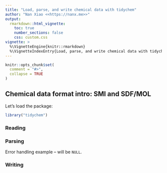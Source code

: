 ```yaml
---
title: "Load, parse, and write chemical data with tidychem"
author: "Nan Xiao <<https://nanx.me>>"
output:
  rmarkdown::html_vignette:
    toc: true
    number_sections: false
    css: custom.css
vignette: >
  %\VignetteEngine{knitr::rmarkdown}
  %\VignetteIndexEntry{Load, parse, and write chemical data with tidychem}
---
```


```r
knitr::opts_chunk$set(
  comment = "#>",
  collapse = TRUE
)
```

## Chemical data format intro: SMI and SDF/MOL

Let's load the package:

```r
library("tidychem")
```

### Reading

### Parsing

Error handling example -- will be `NULL`.

### Writing
